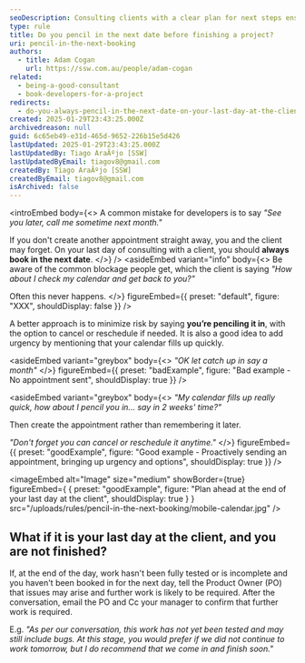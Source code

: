 ```yaml
---
seoDescription: Consulting clients with a clear plan for next steps ensures seamless project completion and reduces uncertainty. Book next appointments to avoid miscommunication and ensure a smooth workflow.
type: rule
title: Do you pencil in the next date before finishing a project?
uri: pencil-in-the-next-booking
authors:
  - title: Adam Cogan
    url: https://ssw.com.au/people/adam-cogan
related:
  - being-a-good-consultant
  - book-developers-for-a-project
redirects:
  - do-you-always-pencil-in-the-next-date-on-your-last-day-at-the-client
created: 2025-01-29T23:43:25.000Z
archivedreason: null
guid: 6c65eb49-e31d-465d-9652-226b15e5d426
lastUpdated: 2025-01-29T23:43:25.000Z
lastUpdatedBy: Tiago AraÃºjo [SSW]
lastUpdatedByEmail: tiagov8@gmail.com
createdBy: Tiago AraÃºjo [SSW]
createdByEmail: tiagov8@gmail.com
isArchived: false
---
```


<introEmbed
  body={<>
A common mistake for developers is to say _"See you later, call me sometime next month."_

If you don't create another appointment straight away, you and the client may forget. On your last day of consulting with a client, you should **always book in the next date**.
  </>}
/>
<asideEmbed
  variant="info"
  body={<>
    Be aware of the common blockage people get, which the client is saying _"How about I check my calendar and get back to you?"_

Often this never happens.
  </>}
  figureEmbed={{
    preset: "default",
    figure: "XXX",
    shouldDisplay: false
  }}
/>

A better approach is to minimize risk by saying **you’re penciling it in**, with the option to cancel or reschedule if needed. It is also a good idea to add urgency by mentioning that your calendar fills up quickly.

<asideEmbed
  variant="greybox"
  body={<>
    _"OK let catch up in say a month"_
  </>}
  figureEmbed={{
    preset: "badExample",
    figure: "Bad example - No appointment sent",
    shouldDisplay: true
  }}
/>

<asideEmbed
  variant="greybox"
  body={<>
    _"My calendar fills up really quick, how about I pencil you in... say in 2 weeks' time?"_

Then create the appointment rather than remembering it later.

_"Don't forget you can cancel or reschedule it anytime."_
  </>}
  figureEmbed={{
    preset: "goodExample",
    figure: "Good example - Proactively sending an appointment, bringing up urgency and options",
    shouldDisplay: true
  }}
/>

<imageEmbed
  alt="Image"
  size="medium"
  showBorder={true}
  figureEmbed={ {
    preset: "goodExample",
    figure: "Plan ahead at the end of your last day at the client",
    shouldDisplay: true
  } }
  src="/uploads/rules/pencil-in-the-next-booking/mobile-calendar.jpg"
/>

## What if it is your last day at the client, and you are not finished?

If, at the end of the day, work hasn't been fully tested or is incomplete and you haven't been booked in for the next day, tell the Product Owner (PO) that issues may arise and further work is likely to be required. After the conversation, email the PO and Cc your manager to confirm that further work is required.

E.g. _"As per our conversation, this work has not yet been tested and may still include bugs. At this stage, you would prefer if we did not continue to work tomorrow, but I do recommend that we come in and finish soon."_

